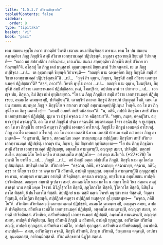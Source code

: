```yaml
---
title: "1.5.3.7 สํวิธานสิกฺขาปท"
tableOfContents: false
sidebar:
  order: 8
type: "tipitaka"
basket: "vi"
book: "paci"
---
```



<DynamicBreadcrumb />

<Division number="180" book="paci">

<Paragraph number="589" book="paci">
เตน สมเยน พุทฺโธ ภควา สาวตฺถิยํ วิหรติ เชตวเน อนาถปิณฺฑิกสฺส อาราเม. เตน โข ปน สมเยน ฉพฺพคฺคิยา ภิกฺขู ภิกฺขุนีหิ สทฺธิํ สํวิธาย เอกทฺธานมคฺคํ ปฏิปชฺชนฺติ. มนุสฺสา อุชฺฌายนฺติ ขิยฺยนฺติ วิปาเจนฺติ—  “ยเถว มยํ สปชาปติกา อาหิณฺฑาม, เอวเมวิเม สมณา สกฺยปุตฺติยา ภิกฺขุนีหิ สทฺธิํ สํวิธาย อาหิณฺฑนฺตี”ติ.
</Paragraph>

<Paragraph number="590" book="paci">
อโสฺสสุํ โข ภิกฺขู เตสํ มนุสฺสานํ อุชฺฌายนฺตานํ ขิยฺยนฺตานํ วิปาเจนฺตานํ. เย เต ภิกฺขู อปฺปิจฺฉา …เป…  เต อุชฺฌายนฺติ ขิยฺยนฺติ วิปาเจนฺติ—  “กถญฺหิ นาม ฉพฺพคฺคิยา ภิกฺขู ภิกฺขุนีหิ สทฺธิํ สํวิธาย เอกทฺธานมคฺคํ ปฏิปชฺชิสฺสนฺตี”ติ …เป…  “สจฺจํ กิร ตุมฺเห, ภิกฺขเว, ภิกฺขุนีหิ สทฺธิํ สํวิธาย เอกทฺธานมคฺคํ ปฏิปชฺชถา”ติ? “สจฺจํ, ภควา”ติ. วิครหิ พุทฺโธ ภควา …เป…  กถญฺหิ นาม ตุมฺเห, โมฆปุริสา, ภิกฺขุนีหิ สทฺธิํ สํวิธาย เอกทฺธานมคฺคํ ปฏิปชฺชิสฺสถ. เนตํ, โมฆปุริสา, อปฺปสนฺนานํ วา ปสาทาย …เป…  เอวญฺจ ปน, ภิกฺขเว, อิมํ สิกฺขาปทํ อุทฺทิเสยฺยาถ.
</Paragraph>

<Paragraph number="591" book="paci">
<Emphasis>“โย ปน ภิกฺขุ ภิกฺขุนิยา สทฺธิํ สํวิธาย เอกทฺธานมคฺคํ ปฏิปชฺเชยฺย, อนฺตมโส คามนฺตรมฺปิ, ปาจิตฺติยนฺ”</Emphasis>ติ.
</Paragraph>

<Paragraph number="592" book="paci">
เอวญฺจิทํ ภควตา ภิกฺขูนํ สิกฺขาปทํ ปญฺญตฺตํ โหติ.
</Paragraph>

</Division>
<Division number="181" book="paci">

<Paragraph number="593" book="paci">
เตน โข ปน สมเยน สมฺพหุลา ภิกฺขู จ ภิกฺขุนิโย จ สาเกตา สาวตฺถิํ อทฺธานมคฺคปฺปฏิปนฺนา โหนฺติ. อถ โข ตา ภิกฺขุนิโย เต ภิกฺขู เอตทโวจุํ—  “มยมฺปิ อเยฺยหิ สทฺธิํ คมิสฺสามา”ติ. “น, ภคินี, กปฺปติ ภิกฺขุนิยา สทฺธิํ สํวิธาย เอกทฺธานมคฺคํ ปฏิปชฺชิตุํ. ตุมฺเห วา ปฐมํ คจฺฉถ มยํ วา คมิสฺสามา”ติ. “อยฺยา, ภนฺเต, อคฺคปุริสา. อยฺยาว ปฐมํ คจฺฉนฺตู”ติ. อถ โข ตาสํ ภิกฺขุนีนํ ปจฺฉา คจฺฉนฺตีนํ อนฺตรามคฺเค โจรา อจฺฉินฺทิํสุ จ ทูเสสุญฺจ. อถ โข ตา ภิกฺขุนิโย สาวตฺถิํ คนฺตฺวา ภิกฺขุนีนํ เอตมตฺถํ อาโรเจสุํ. ภิกฺขุนิโย ภิกฺขูนํ เอตมตฺถํ อาโรเจสุํ. ภิกฺขู ภควโต เอตมตฺถํ อาโรเจสุํ.
</Paragraph>

<Paragraph number="594" book="paci">
อถ โข ภควา เอตสฺมิํ นิทาเน เอตสฺมิํ ปกรเณ ธมฺมิํ กถํ กตฺวา ภิกฺขู อามนฺเตสิ—  “อนุชานามิ, ภิกฺขเว, สตฺถคมนีเย มคฺเค สาสงฺกสมฺมเต สปฺปฏิภเย ภิกฺขุนิยา สทฺธิํ สํวิธาย เอกทฺธานมคฺคํ ปฏิปชฺชิตุํ. เอวญฺจ ปน, ภิกฺขเว, อิมํ สิกฺขาปทํ อุทฺทิเสยฺยาถ—
</Paragraph>

</Division>
<Division number="182" book="paci">

<Paragraph number="595" book="paci">
<Emphasis>“โย ปน ภิกฺขุ ภิกฺขุนิยา สทฺธิํ สํวิธาย เอกทฺธานมคฺคํ ปฏิปชฺเชยฺย, อนฺตมโส คามนฺตรมฺปิ, อญฺญตฺร สมยา, ปาจิตฺติยํ. ตตฺถายํ สมโย. สตฺถคมนีโย โหติ มคฺโค สาสงฺกสมฺมโต สปฺปฏิภโย—  อยํ ตตฺถ สมโย”</Emphasis>ติ. (*27*:<Emphasis>76</Emphasis>)
</Paragraph>

</Division>
<Division number="183" book="paci">

<Paragraph number="596" book="paci">
<Emphasis>โย ปนา</Emphasis>ติ โย ยาทิโส …เป…  <Emphasis>ภิกฺขู</Emphasis>ติ …เป…  อยํ อิมสฺมิํ อตฺเถ อธิปฺเปโต ภิกฺขูติ.
</Paragraph>

<Paragraph number="597" book="paci">
<Emphasis>ภิกฺขุนี</Emphasis> นาม อุภโตสํเฆ อุปสมฺปนฺนา.
</Paragraph>

<Paragraph number="598" book="paci">
<Emphasis>สทฺธินฺ</Emphasis>ติ เอกโต.
</Paragraph>

<Paragraph number="599" book="paci">
<Emphasis>สํวิธายา</Emphasis>ติ—  “คจฺฉาม, ภคินิ, คจฺฉามายฺย; คจฺฉามายฺย, คจฺฉาม, ภคินิ; อชฺช วา หิโยฺย วา ปเร วา คจฺฉามา”ติ สํวิทหติ, อาปตฺติ ทุกฺกฏสฺส.
</Paragraph>

<Paragraph number="600" book="paci">
<Emphasis>อนฺตมโส คามนฺตรมฺปี</Emphasis>ติ กุกฺกุฏสมฺปาเต คาเม, คามนฺตเร คามนฺตเร อาปตฺติ ปาจิตฺติยสฺส. อคามเก อรญฺเญ, อทฺธโยชเน อทฺธโยชเน อาปตฺติ ปาจิตฺติยสฺส.
</Paragraph>

<Paragraph number="601" book="paci">
<Emphasis>อญฺญตฺร สมยา</Emphasis>ติ ฐเปตฺวา สมยํ.
</Paragraph>

<Paragraph number="602" book="paci">
<Emphasis>สตฺถคมนีโย</Emphasis> นาม มคฺโค น สกฺกา โหติ วินา สตฺเถน คนฺตุํ.
</Paragraph>

<Paragraph number="603" book="paci">
<Emphasis>สาสงฺกํ</Emphasis> นาม ตสฺมิํ มคฺเค โจรานํ นิวิฏฺโฐกาโส ทิสฺสติ, ภุตฺโตกาโส ทิสฺสติ, ฐิโตกาโส ทิสฺสติ, นิสินฺโนกาโส ทิสฺสติ, นิปนฺโนกาโส ทิสฺสติ.
</Paragraph>

<Paragraph number="604" book="paci">
<Emphasis>สปฺปฏิภยํ</Emphasis> นาม ตสฺมิํ มคฺเค โจเรหิ มนุสฺสา หตา ทิสฺสนฺติ, วิลุตฺตา ทิสฺสนฺติ, อาโกฏิตา ทิสฺสนฺติ, สปฺปฏิภยํ คนฺตฺวา อปฺปฏิภยํ ทเสฺสตฺวา อุโยฺยเชตพฺพา—  “คจฺฉถ, ภคินิโย”ติ.
</Paragraph>

</Division>
<Division number="184" book="paci">

<Paragraph number="605" book="paci">
สํวิทหิเต สํวิทหิตสญฺญี เอกทฺธานมคฺคํ ปฏิปชฺชติ, อนฺตมโส คามนฺตรมฺปิ, อญฺญตฺร สมยา, อาปตฺติ ปาจิตฺติยสฺส. สํวิทหิเต เวมติโก เอกทฺธานมคฺคํ ปฏิปชฺชติ, อนฺตมโส คามนฺตรมฺปิ, อญฺญตฺร สมยา, อาปตฺติ ปาจิตฺติยสฺส. สํวิทหิเต, อสํวิทหิตสญฺญี เอกทฺธานมคฺคํ ปฏิปชฺชติ, อนฺตมโส คามนฺตรมฺปิ, อญฺญตฺร สมยา, อาปตฺติ ปาจิตฺติยสฺส.
</Paragraph>

<Paragraph number="606" book="paci">
ภิกฺขุ สํวิทหติ ภิกฺขุนี น สํวิทหติ, อาปตฺติ ทุกฺกฏสฺส. อสํวิทหิเต สํวิทหิตสญฺญี, อาปตฺติ ทุกฺกฏสฺส. อสํวิทหิเต เวมติโก, อาปตฺติ ทุกฺกฏสฺส. อสํวิทหิเต อสํวิทหิตสญฺญี, อนาปตฺติ.
</Paragraph>

</Division>
<Division number="185" book="paci">

<Paragraph number="607" book="paci">
อนาปตฺติ—  สมเย, อสํวิทหิตฺวา คจฺฉติ, ภิกฺขุนี สํวิทหติ, ภิกฺขุ น สํวิทหติ, วิสงฺเกเตน คจฺฉนฺติ, อาปทาสุ, อุมฺมตฺตกสฺส, อาทิกมฺมิกสฺสาติ.

</Paragraph>
</Division>

<Paragraph number="608" type="center" book="paci">
สํวิธานสิกฺขาปทํ นิฏฺฐิตํ สตฺตมํ.
</Paragraph>